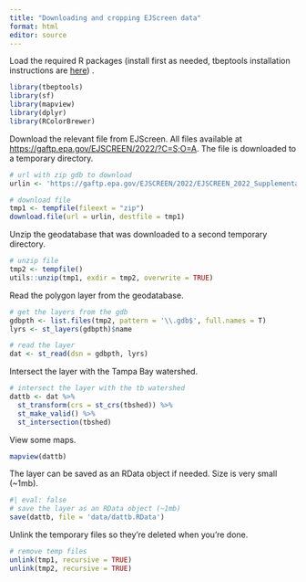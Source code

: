 ```yaml
---
title: "Downloading and cropping EJScreen data"
format: html
editor: source
---
```


Load the required R packages (install first as needed, tbeptools installation instructions are [here](https://tbep-tech.github.io/tbeptools/))
.
```r
library(tbeptools)
library(sf)
library(mapview)
library(dplyr)
library(RColorBrewer)
```

Download the relevant file from EJScreen.  All files available at <https://gaftp.epa.gov/EJSCREEN/2022/?C=S;O=A>.  The file is downloaded to a temporary directory. 

```r
# url with zip gdb to download
urlin <- 'https://gaftp.epa.gov/EJSCREEN/2022/EJSCREEN_2022_Supplemental_with_AS_CNMI_GU_VI_Tracts.gdb.zip'

# download file
tmp1 <- tempfile(fileext = "zip")
download.file(url = urlin, destfile = tmp1)
```

Unzip the geodatabase that was downloaded to a second temporary directory. 

```r
# unzip file
tmp2 <- tempfile()
utils::unzip(tmp1, exdir = tmp2, overwrite = TRUE)
```

Read the polygon layer from the geodatabase.

```r
# get the layers from the gdb
gdbpth <- list.files(tmp2, pattern = '\\.gdb$', full.names = T)
lyrs <- st_layers(gdbpth)$name

# read the layer
dat <- st_read(dsn = gdbpth, lyrs)
```

Intersect the layer with the Tampa Bay watershed.

```r
# intersect the layer with the tb watershed
dattb <- dat %>% 
  st_transform(crs = st_crs(tbshed)) %>% 
  st_make_valid() %>% 
  st_intersection(tbshed)
```

View some maps.

```r
mapview(dattb)
```

The layer can be saved as an RData object if needed.  Size is very small (~1mb).

```r
#| eval: false
# save the layer as an RData object (~1mb)
save(dattb, file = 'data/dattb.RData')
```

Unlink the temporary files so they're deleted when you're done. 

```r
# remove temp files
unlink(tmp1, recursive = TRUE)
unlink(tmp2, recursive = TRUE)
```

